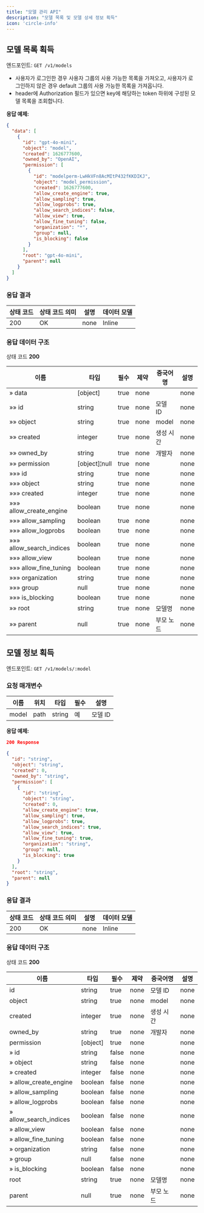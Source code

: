 ```yaml
---
title: "모델 관리 API"
description: "모델 목록 및 모델 상세 정보 획득"
icon: 'circle-info'
---
```


## 모델 목록 획득

엔드포인트: `GET /v1/models`

- 사용자가 로그인한 경우 사용자 그룹의 사용 가능한 목록을 가져오고, 사용자가 로그인하지 않은 경우 default 그룹의 사용 가능한 목록을 가져옵니다.
- header에 Authorization 필드가 있으면 key에 해당하는 token 하위에 구성된 모델 목록을 조회합니다.

**응답 예제:**

```json
{
  "data": [
    {
      "id": "gpt-4o-mini",
      "object": "model",
      "created": 1626777600,
      "owned_by": "OpenAI",
      "permission": [
        {
          "id": "modelperm-LwHkVFn8AcMItP432fKKDIKJ",
          "object": "model_permission",
          "created": 1626777600,
          "allow_create_engine": true,
          "allow_sampling": true,
          "allow_logprobs": true,
          "allow_search_indices": false,
          "allow_view": true,
          "allow_fine_tuning": false,
          "organization": "*",
          "group": null,
          "is_blocking": false
        }
      ],
      "root": "gpt-4o-mini",
      "parent": null
    }
  ]
}
```

### 응답 결과

|상태 코드 | 상태 코드 의미 | 설명 | 데이터 모델|
|---|---|---|---|
|200|OK|none|Inline|

### 응답 데이터 구조

상태 코드 **200**

|이름 | 타입 | 필수 | 제약 | 중국어명 | 설명|
|---|---|---|---|---|---|
|» data|[object]|true|none||none|
|»» id|string|true|none|모델 ID|none|
|»» object|string|true|none|model|none|
|»» created|integer|true|none|생성 시간|none|
|»» owned_by|string|true|none|개발자|none|
|»» permission|[object]¦null|true|none||none|
|»»» id|string|true|none||none|
|»»» object|string|true|none||none|
|»»» created|integer|true|none||none|
|»»» allow_create_engine|boolean|true|none||none|
|»»» allow_sampling|boolean|true|none||none|
|»»» allow_logprobs|boolean|true|none||none|
|»»» allow_search_indices|boolean|true|none||none|
|»»» allow_view|boolean|true|none||none|
|»»» allow_fine_tuning|boolean|true|none||none|
|»»» organization|string|true|none||none|
|»»» group|null|true|none||none|
|»»» is_blocking|boolean|true|none||none|
|»» root|string|true|none|모델명|none|
|»» parent|null|true|none|부모 노드|none|

## 모델 정보 획득

엔드포인트: `GET /v1/models/:model`

### 요청 매개변수

|이름 | 위치 | 타입 | 필수 | 설명|
|---|---|---|---|---|
|model|path|string| 예 |모델 ID|

**응답 예제:**

```json
200 Response
```

```json
{
  "id": "string",
  "object": "string",
  "created": 0,
  "owned_by": "string",
  "permission": [
    {
      "id": "string",
      "object": "string",
      "created": 0,
      "allow_create_engine": true,
      "allow_sampling": true,
      "allow_logprobs": true,
      "allow_search_indices": true,
      "allow_view": true,
      "allow_fine_tuning": true,
      "organization": "string",
      "group": null,
      "is_blocking": true
    }
  ],
  "root": "string",
  "parent": null
}
```

### 응답 결과

|상태 코드 | 상태 코드 의미 | 설명 | 데이터 모델|
|---|---|---|---|
|200|OK|none|Inline|

### 응답 데이터 구조

상태 코드 **200**

|이름 | 타입 | 필수 | 제약 | 중국어명 | 설명|
|---|---|---|---|---|---|
|id|string|true|none|모델 ID|none|
|object|string|true|none|model|none|
|created|integer|true|none|생성 시간|none|
|owned_by|string|true|none|개발자|none|
|permission|[object]|true|none||none|
|» id|string|false|none||none|
|» object|string|false|none||none|
|» created|integer|false|none||none|
|» allow_create_engine|boolean|false|none||none|
|» allow_sampling|boolean|false|none||none|
|» allow_logprobs|boolean|false|none||none|
|» allow_search_indices|boolean|false|none||none|
|» allow_view|boolean|false|none||none|
|» allow_fine_tuning|boolean|false|none||none|
|» organization|string|false|none||none|
|» group|null|false|none||none|
|» is_blocking|boolean|false|none||none|
|root|string|true|none|모델명|none|
|parent|null|true|none|부모 노드|none|